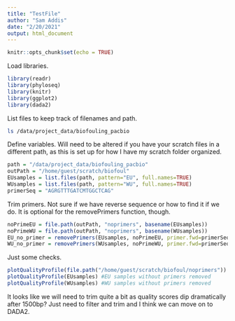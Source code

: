 ```yaml
---
title: "TestFile"
author: "Sam Addis"
date: "2/20/2021"
output: html_document
---
```


```r
knitr::opts_chunk$set(echo = TRUE)
```

Load libraries.
```r
library(readr)
library(phyloseq)
library(knitr)
library(ggplot2)
library(dada2)
```

List files to keep track of filenames and path.
```bash
ls /data/project_data/biofouling_pacbio
```

Define variables. Will need to be altered if you have your scratch files in a different path, as this is set up for how I have my scratch folder organized.
```r
path = "/data/project_data/biofouling_pacbio"
outPath = "/home/guest/scratch/biofoul"
EUsamples = list.files(path, pattern="EU", full.names=TRUE)
WUsamples = list.files(path, pattern="WU", full.names=TRUE)
primerSeq = "AGRGTTTGATCMTGGCTCAG"

```

Trim primers.  Not sure if we have reverse sequence or how to find it if we do.  It is optional for the removePrimers function, though.
```r
noPrimeEU = file.path(outPath, "noprimers", basename(EUsamples))
noPrimeWU = file.path(outPath, "noprimers", basename(WUsamples))
EU_no_primer = removePrimers(EUsamples, noPrimeEU, primer.fwd=primerSeq, orient=TRUE)
WU_no_primer = removePrimers(WUsamples, noPrimeWU, primer.fwd=primerSeq, orient=TRUE)
```

Just some checks.
```r
plotQualityProfile(file.path("/home/guest/scratch/biofoul/noprimers"))
plotQualityProfile(EUsamples) #EU samples without primers removed
plotQualityProfile(WUsamples) #WU samples without primers removed
```
It looks like we will need to trim quite a bit as quality scores dip dramatically after 1500bp?  Just need to filter and trim and I think we can move on to DADA2.
